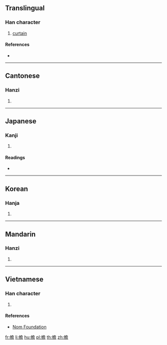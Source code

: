==Translingual==

===Han character===
{{Han char|rn=50|rad=巾|as=13|sn=16|four=47261|canj=LBNCR|ids=⿰巾詹}}

# [[curtain]]

====References====
* {{Han ref|kx=0337.090|dkj=09103|dj=0644.110|hdz=10756.070|uh=5E68|ud=24168|bh=E96C|bd=59756}}

----

==Cantonese==

===Hanzi===
{{yue-hanzi|jyut=[[cim1]], [[zim1]]|y=chim1, jim1}}

# {{defn|lang=yue|sort=巾13}}

----

==Japanese==

===Kanji===
{{ja-kanji|grade=|rs=巾13}}

# {{defn|lang=ja|sort=巾13}}

====Readings====
* {{ja-readings|on=[[せん]] (sen)|kun=[[とばり]] (tobari), [[ほろ]] (horo), [[たちきれる]] (tachikireru)}}

----

==Korean==

===Hanja===
{{ko-hanja|hangeul=첨|rv=cheom|mr=ch'ŏm}}

# {{defn|lang=ko|sort=巾13}}

----

==Mandarin==

===Hanzi===
{{cmn-hanzi|pin=[[chān]] ([[chan1]])|wg=ch'an<sup>1</sup>}}

# {{defn|lang=cmn|sort=巾13}}

----

==Vietnamese==

===Han character===
{{vi-readings|rs=巾13|hanviet=[[rèm]], [[thiềm]], [[xiêm]]}}

# {{defn|lang=vi|sort=巾13}}

====References====
* [http://nomfoundation.org/common/nom_details.php?codepoint=5e68 Nom Foundation]

[[fr:幨]]
[[li:幨]]
[[hu:幨]]
[[pl:幨]]
[[th:幨]]
[[zh:幨]]